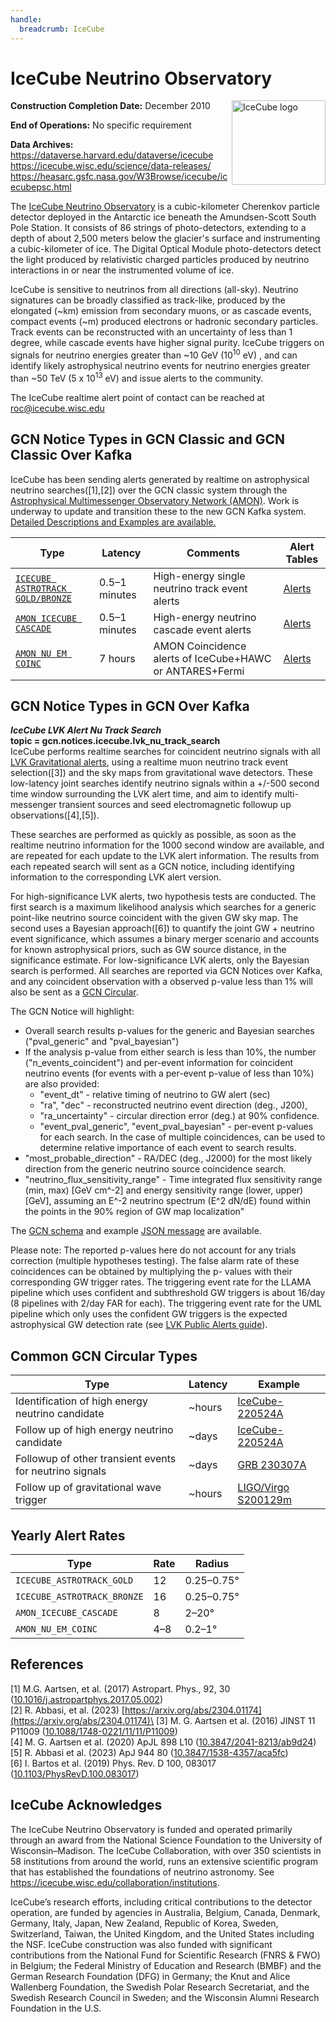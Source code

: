 ```yaml
---
handle:
  breadcrumb: IceCube
---
```



# IceCube Neutrino Observatory

<img
  src={logo}
  alt="IceCube logo"
  align="right"
  width="150"
  height="135"
  className="height-auto"
/>

**Construction Completion Date:** December 2010

**End of Operations:** No specific requirement

**Data Archives:**\
https://dataverse.harvard.edu/dataverse/icecube \
https://icecube.wisc.edu/science/data-releases/ \
https://heasarc.gsfc.nasa.gov/W3Browse/icecube/icecubepsc.html

The [IceCube Neutrino Observatory](https://icecube.wisc.edu/) is a cubic-kilometer Cherenkov particle detector
deployed in the Antarctic ice beneath the Amundsen-Scott South Pole Station. It consists of 86 strings of
photo-detectors, extending to a depth of about 2,500 meters below the glacier's surface and
instrumenting a cubic-kilometer of ice. The Digital Optical Module photo-detectors detect the light
produced by relativistic charged particles produced by neutrino interactions in or near the instrumented
volume of ice.

IceCube is sensitive to neutrinos from all directions (all-sky). Neutrino signatures can be broadly
classified as track-like, produced by the elongated (~km) emission from secondary muons, or as
cascade events, compact events (~m) produced electrons or hadronic secondary particles.
Track events can be reconstructed with an uncertainty of less than 1 degree, while cascade events
have higher signal purity. IceCube triggers on signals for neutrino energies greater than ~10 GeV
(10<sup>10</sup> eV) , and can identify likely astrophysical neutrino events for neutrino
energies greater than ~50 TeV (5 x 10<sup>13</sup> eV) and issue alerts to the community.

The IceCube realtime alert point of contact can be reached at roc@icecube.wisc.edu

## GCN Notice Types in GCN Classic and GCN Classic Over Kafka

IceCube has been sending alerts generated by realtime on astrophysical neutrino searches([1],[2])
over the GCN classic system through the
[Astrophysical Multimessenger Observatory Network (AMON)](https://www.amon.psu.edu). Work is underway
to update and transition these to the new GCN Kafka system.  
[Detailed Descriptions and Examples are available.](https://gcn.gsfc.nasa.gov/amon.html)

<div className="overflow-table">

| Type                                                                                                              | Latency       | Comments                                                 | Alert Tables                                                             |
| ----------------------------------------------------------------------------------------------------------------- | ------------- | -------------------------------------------------------- | ------------------------------------------------------------------------ |
| [`ICECUBE ASTROTRACK GOLD/BRONZE`](http://gcn.gsfc.nasa.gov/doc/IceCube_High_Energy_Neutrino_Track_Alerts_v2.pdf) | 0.5–1 minutes | High-energy single neutrino track event alerts           | [Alerts](https://gcn.gsfc.nasa.gov/amon_icecube_gold_bronze_events.html) |
| [`AMON ICECUBE CASCADE`](http://gcn.gsfc.nasa.gov/doc/High_Energy_Neutrino_Cascade_Alerts.pdf)                    | 0.5–1 minutes | High-energy neutrino cascade event alerts                | [Alerts](https://gcn.gsfc.nasa.gov/amon_icecube_cascade_events.html)     |
| [`AMON NU EM COINC`](https://gcn.gsfc.nasa.gov/doc/gamma_nu.pdf)                                                  | 7 hours       | AMON Coincidence alerts of IceCube+HAWC or ANTARES+Fermi | [Alerts](https://gcn.gsfc.nasa.gov/amon_nu_em_coinc_events.html)         |

</div>

## GCN Notice Types in GCN Over Kafka

**_IceCube LVK Alert Nu Track Search_**\
**topic = gcn.notices.icecube.lvk_nu_track_search**\
IceCube performs realtime searches for coincident neutrino signals with all
[LVK Gravitational alerts](https://emfollow.docs.ligo.org/userguide/), using
a realtime muon neutrino track event selection([3]) and the sky maps from gravitational
wave detectors. These low-latency joint searches identify neutrino signals within a +/-500 second time
window surrounding the LVK alert time, and aim to identify multi-messenger transient
sources and seed electromagnetic followup up observations([4],[5]).

These searches are performed as quickly as possible, as soon as the realtime neutrino information for the 1000 second window
are available, and are repeated for each update
to the LVK alert information. The results from each repeated search will sent as a GCN notice,
including identifying information to the corresponding LVK alert version.

For high-significance LVK alerts, two hypothesis tests
are conducted. The first search is a maximum likelihood analysis which searches for a
generic point-like neutrino source coincident with the given GW sky map. The
second uses a Bayesian approach([6]) to quantify the joint GW + neutrino event significance, which
assumes a binary merger scenario and accounts for known astrophysical priors, such as GW source
distance, in the significance estimate. For low-significance LVK alerts, only the Bayesian search
is performed. All searches are reported via GCN Notices over Kafka, and any coincident
observation with a observed p-value less than 1\% will also
be sent as a [GCN Circular](https://gcn.nasa.gov/circulars).

The GCN Notice will highlight:

- Overall search results p-values for the generic and Bayesian searches ("pval_generic" and "pval_bayesian")
- If the analysis p-value from either search is less than 10%, the number ("n_events_coincident") and per-event information for coincident neutrino events (for events with a per-event p-value of less than 10%) are also provided:
  - "event_dt" - relative timing of neutrino to GW alert (sec)
  - "ra", "dec" - reconstructed neutrino event direction (deg., J200),
  - "ra_uncertainty" - circular direction error (deg.) at 90\% confidence.
  - "event_pval_generic", "event_pval_bayesian" - per-event p-values for each search. In the case of multiple coincidences, can be used to determine relative importance of each event to search results.
- "most_probable_direction" - RA/DEC (deg., J2000) for the most likely direction from the generic neutrino source coincidence search.
- "neutrino_flux_sensitivity_range" - Time integrated flux sensitivity range (min, max) [GeV cm^-2] and energy sensitivity range (lower, upper) [GeV], assuming an E^-2 neutrino spectrum (E^2 dN/dE) found within the points in the 90% region of GW map localization"

The [GCN schema](https://gcn.nasa.gov/schema/gcn/notices/icecube/LvkNuTrackSearch.schema.json) and
example [JSON message](https://raw.githubusercontent.com/nasa-gcn/gcn-schema/main/gcn/notices/icecube/LvkNuTrackSearch.example.json)
are available.

Please note: The reported p-values here do not account for any trials correction (multiple hypotheses
testing). The false alarm rate of these coincidences can be obtained by multiplying the p-
values with their corresponding GW trigger rates. The triggering event rate for the
LLAMA pipeline which uses confident and subthreshold GW triggers is about 16/day (8
pipelines with 2/day FAR for each). The triggering event rate for the UML pipeline which
only uses the confident GW triggers is the expected astrophysical GW detection rate
(see [LVK Public Alerts guide](https://emfollow.docs.ligo.org/userguide/changes.html)).

## Common GCN Circular Types

<div className="overflow-table">

| Type                                                    | Latency | Example                                                     |
| ------------------------------------------------------- | ------- | ----------------------------------------------------------- |
| Identification of high energy neutrino candidate        | ~hours  | [IceCube-220524A](https://gcn.nasa.gov/circulars/32102)     |
| Follow up of high energy neutrino candidate             | ~days   | [IceCube-220524A](https://gcn.nasa.gov/circulars/32114)     |
| Followup of other transient events for neutrino signals | ~days   | [ GRB 230307A](https://gcn.nasa.gov/circulars/33430)        |
| Follow up of gravitational wave trigger                 | ~hours  | [LIGO/Virgo S200129m](https://gcn.nasa.gov/circulars/26927) |

</div>

## Yearly Alert Rates

<div className="overflow-table">

| Type                        | Rate | Radius     |
| --------------------------- | ---- | ---------- |
| `ICECUBE_ASTROTRACK_GOLD`   | 12   | 0.25–0.75° |
| `ICECUBE_ASTROTRACK_BRONZE` | 16   | 0.25–0.75° |
| `AMON_ICECUBE_CASCADE`      | 8    | 2–20°      |
| `AMON_NU_EM_COINC`          | 4–8  | 0.2–1°     |

</div>

## References

[1] M.G. Aartsen, et al. (2017) Astropart. Phys., 92, 30 ([10.1016/j.astropartphys.2017.05.002](http://dx.doi.org/10.1016/j.astropartphys.2017.05.002))\
[2] R. Abbasi, et al. (2023) [https://arxiv.org/abs/2304.01174](https://arxiv.org/abs/2304.01174)\
[3] M. G. Aartsen et al. (2016) JINST 11 P11009 ([10.1088/1748-0221/11/11/P11009](https://doi.org/10.1088/1748-0221/11/11/P11009))\
[4] M. G. Aartsen et al. (2020) ApJL 898 L10 ([10.3847/2041-8213/ab9d24](https://doi.org/10.3847/2041-8213/ab9d24))\
[5] R. Abbasi et al. (2023) ApJ 944 80 ([10.3847/1538-4357/aca5fc](https://doi.org/10.3847/1538-4357/aca5fc))\
[6] I. Bartos et al. (2019) Phys. Rev. D 100, 083017 ([10.1103/PhysRevD.100.083017](https://doi.org/10.1103/PhysRevD.100.083017))

## IceCube Acknowledges

The IceCube Neutrino Observatory is funded and operated primarily through an award from
the National Science Foundation to the University of Wisconsin–Madison. The IceCube
Collaboration, with over 350 scientists in 58 institutions from around the world, runs an
extensive scientific program that has established the foundations of neutrino
astronomy. See https://icecube.wisc.edu/collaboration/institutions.

IceCube’s research efforts, including critical contributions to the detector operation,
are funded by agencies in Australia, Belgium, Canada, Denmark, Germany, Italy, Japan, New Zealand,
Republic of Korea, Sweden, Switzerland, Taiwan, the United Kingdom, and the United States
including the NSF. IceCube construction was also funded with significant contributions from the
National Fund for Scientific Research (FNRS & FWO) in Belgium; the Federal Ministry of
Education and Research (BMBF) and the German Research Foundation (DFG) in Germany; the
Knut and Alice Wallenberg Foundation, the Swedish Polar Research Secretariat, and the
Swedish Research Council in Sweden; and the Wisconsin Alumni Research Foundation in the U.S.

